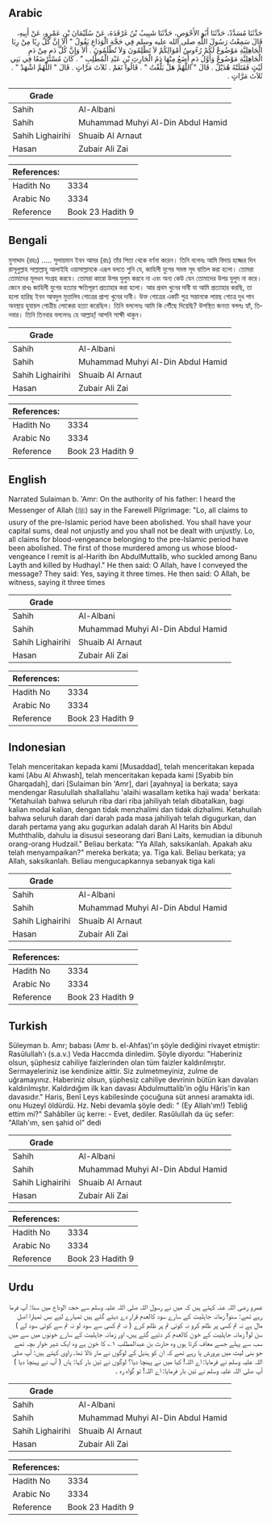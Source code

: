 ## Arabic


<div dir="rtl" lang="ar" style={{fontSize:'larger',backgroundColor:'#f8f9fa',padding:20}}>
حَدَّثَنَا مُسَدَّدٌ، حَدَّثَنَا أَبُو الأَحْوَصِ، حَدَّثَنَا شَبِيبُ بْنُ غَرْقَدَةَ، عَنْ سُلَيْمَانَ بْنِ عَمْرٍو، عَنْ أَبِيهِ، قَالَ سَمِعْتُ رَسُولَ اللَّهِ صلى الله عليه وسلم فِي حَجَّةِ الْوَدَاعِ يَقُولُ ‏"‏ أَلاَ إِنَّ كُلَّ رِبًا مِنْ رِبَا الْجَاهِلِيَّةِ مَوْضُوعٌ لَكُمْ رُءُوسُ أَمْوَالِكُمْ لاَ تَظْلِمُونَ وَلاَ تُظْلَمُونَ ‏.‏ أَلاَ وَإِنَّ كُلَّ دَمٍ مِنْ دَمِ الْجَاهِلِيَّةِ مَوْضُوعٌ وَأَوَّلُ دَمٍ أَضَعُ مِنْهَا دَمُ الْحَارِثِ بْنِ عَبْدِ الْمُطَّلِبِ ‏"‏ ‏.‏ كَانَ مُسْتَرْضَعًا فِي بَنِي لَيْثٍ فَقَتَلَتْهُ هُذَيْلٌ ‏.‏ قَالَ ‏"‏ اللَّهُمَّ هَلْ بَلَّغْتُ ‏"‏ ‏.‏ قَالُوا نَعَمْ ‏.‏ ثَلاَثَ مَرَّاتٍ ‏.‏ قَالَ ‏"‏ اللَّهُمَّ اشْهَدْ ‏"‏ ‏.‏ ثَلاَثَ مَرَّاتٍ ‏.‏
</div>
<div style={{backgroundColor:'#f8f9fa',padding:20, marginBottom: 10}}><table> <thead> <tr> <th>Grade</th> <th></th> </tr> </thead> <tbody> <tr><td>Sahih</td><td>Al-Albani</td></tr><tr><td>Sahih</td><td>Muhammad Muhyi Al-Din Abdul Hamid</td></tr><tr><td>Sahih Lighairihi</td><td>Shuaib Al Arnaut</td></tr><tr><td>Hasan</td><td>Zubair Ali Zai</td></tr></tbody></table><table> <thead> <tr> <th>References:</th> <th></th> </tr> </thead> <tbody><tr><td>Hadith No</td><td>3334</td></tr><tr><td>Arabic No</td><td>3334</td></tr><tr><td>Reference</td><td>Book 23 Hadith 9</td></tr></tbody></table></div>

## Bengali


<div dir="ltr" lang="bn" style={{fontSize:'larger',backgroundColor:'#f8f9fa',padding:20}}>
মুসাদ্দাদ (রহঃ) ..... সুলায়মান ইবন আমর (রাঃ) তাঁর পিতা থেকে বর্ণনা করেন। তিনি বলেনঃ আমি বিদায় হজ্জের দিন রাসূলুল্লাহ সাল্লাল্লাহু আলাইহি ওয়াসাল্লামকে এরূপ বলতে শুনি যে, জাহিলী যুগের সমস্ত সূদ বাতিল করা হলো। তোমরা তোমাদের মূলধন সংগ্রহ করবে। তোমরা কারো উপর যুলুম করবে না এবং অন্য কেউ যেন তোমাদের উপর যুলুম না করে। জেনে রাখঃ জাহিলী যুগের হত্যার ক্ষতিপূরণ প্রত্যাহার করা হলো। আর প্রথম খুনের দাবী যা আমি প্রত্যাহার করছি, তা হলো হারিছ ইবন আবদুল মুত্তালিব গোত্রের প্রাপ্য খুনের দাবী। উক্ত গোত্রের একটি পুত্র সন্তানকে লায়ছ গোত্রে দুধ পান অবস্থায় হুযায়ল গোত্রীয় লোকেরা হত্যা করেছিল। তিনি বললেনঃ আমি কি পৌঁছে দিয়েছি? উপস্থিত জনতা বললঃ হ্যাঁ, তিনবার। তিনি তিনবার বললেনঃ হে আল্লাহ্‌! আপনি সাক্ষী থাকুন।
</div>
<div style={{backgroundColor:'#f8f9fa',padding:20, marginBottom: 10}}><table> <thead> <tr> <th>Grade</th> <th></th> </tr> </thead> <tbody> <tr><td>Sahih</td><td>Al-Albani</td></tr><tr><td>Sahih</td><td>Muhammad Muhyi Al-Din Abdul Hamid</td></tr><tr><td>Sahih Lighairihi</td><td>Shuaib Al Arnaut</td></tr><tr><td>Hasan</td><td>Zubair Ali Zai</td></tr></tbody></table><table> <thead> <tr> <th>References:</th> <th></th> </tr> </thead> <tbody><tr><td>Hadith No</td><td>3334</td></tr><tr><td>Arabic No</td><td>3334</td></tr><tr><td>Reference</td><td>Book 23 Hadith 9</td></tr></tbody></table></div>

## English


<div dir="ltr" lang="en" style={{fontSize:'larger',backgroundColor:'#f8f9fa',padding:20}}>
Narrated Sulaiman b. 'Amr: On the authority of his father: I heard the Messenger of Allah (ﷺ) say in the Farewell Pilgrimage: "Lo, all claims to usury of the pre-Islamic period have been abolished. You shall have your capital sums, deal not unjustly and you shall not be dealt with unjustly. Lo, all claims for blood-vengeance belonging to the pre-Islamic period have been abolished. The first of those murdered among us whose blood-vengeance I remit is al-Harith ibn AbdulMuttalib, who suckled among Banu Layth and killed by Hudhayl." He then said: O Allah, have I conveyed the message? They said: Yes, saying it three times. He then said: O Allah, be witness, saying it three times
</div>
<div style={{backgroundColor:'#f8f9fa',padding:20, marginBottom: 10}}><table> <thead> <tr> <th>Grade</th> <th></th> </tr> </thead> <tbody> <tr><td>Sahih</td><td>Al-Albani</td></tr><tr><td>Sahih</td><td>Muhammad Muhyi Al-Din Abdul Hamid</td></tr><tr><td>Sahih Lighairihi</td><td>Shuaib Al Arnaut</td></tr><tr><td>Hasan</td><td>Zubair Ali Zai</td></tr></tbody></table><table> <thead> <tr> <th>References:</th> <th></th> </tr> </thead> <tbody><tr><td>Hadith No</td><td>3334</td></tr><tr><td>Arabic No</td><td>3334</td></tr><tr><td>Reference</td><td>Book 23 Hadith 9</td></tr></tbody></table></div>

## Indonesian


<div dir="ltr" lang="id" style={{fontSize:'larger',backgroundColor:'#f8f9fa',padding:20}}>
Telah menceritakan kepada kami [Musaddad], telah menceritakan kepada kami [Abu Al Ahwash], telah menceritakan kepada kami [Syabib bin Gharqadah], dari [Sulaiman bin 'Amr], dari [ayahnya] ia berkata; saya mendengar Rasulullah shallallahu 'alaihi wasallam ketika haji wada' berkata: "Ketahuilah bahwa seluruh riba dari riba jahiliyah telah dibatalkan, bagi kalian modal kalian, dengan tidak menzhalimi dan tidak dizhalimi. Ketahuilah bahwa seluruh darah dari darah pada masa jahiliyah telah digugurkan, dan darah pertama yang aku gugurkan adalah darah Al Harits bin Abdul Muththalib, dahulu ia disusui seseorang dari Bani Laits, kemudian ia dibunuh orang-orang Hudzail." Beliau berkata: "Ya Allah, saksikanlah. Apakah aku telah menyampaikan?" mereka berkata; ya. Tiga kali. Beliau berkata; ya Allah, saksikanlah. Beliau mengucapkannya sebanyak tiga kali
</div>
<div style={{backgroundColor:'#f8f9fa',padding:20, marginBottom: 10}}><table> <thead> <tr> <th>Grade</th> <th></th> </tr> </thead> <tbody> <tr><td>Sahih</td><td>Al-Albani</td></tr><tr><td>Sahih</td><td>Muhammad Muhyi Al-Din Abdul Hamid</td></tr><tr><td>Sahih Lighairihi</td><td>Shuaib Al Arnaut</td></tr><tr><td>Hasan</td><td>Zubair Ali Zai</td></tr></tbody></table><table> <thead> <tr> <th>References:</th> <th></th> </tr> </thead> <tbody><tr><td>Hadith No</td><td>3334</td></tr><tr><td>Arabic No</td><td>3334</td></tr><tr><td>Reference</td><td>Book 23 Hadith 9</td></tr></tbody></table></div>

## Turkish


<div dir="ltr" lang="tr" style={{fontSize:'larger',backgroundColor:'#f8f9fa',padding:20}}>
Süleyman b. Amr; babası (Amr b. el-Ahfas)'ın şöyle dediğini rivayet etmiştir: Rasûlullah'ı (s.a.v.) Veda Haccmda dinledim. Şöyle diyordu: "Haberiniz olsun, şüphesiz cahiliye faizlerinden olan tüm faizler kaldırılmıştır. Sermayeleriniz ise kendinize aittir. Siz zulmetmeyiniz, zulme de uğramayınız. Haberiniz olsun, şüphesiz cahiliye devrinin bütün kan davaları kaldırılmıştır. Kaldırdığım ilk kan davası Abdulmuttalib'in oğlu Hâris'in kan davasıdır." Haris, Benî Leys kabilesinde çocuğuna süt annesi aramakta idi. onu Huzeyl öldürdü. Hz. Nebi devamla şöyle dedi: " (Ey Allah'ım!) Tebliğ ettim mi?" Sahâbîler üç kerre: - Evet, dediler. Rasûlullah da üç sefer: "Allah'ım, sen şahid ol" dedi
</div>
<div style={{backgroundColor:'#f8f9fa',padding:20, marginBottom: 10}}><table> <thead> <tr> <th>Grade</th> <th></th> </tr> </thead> <tbody> <tr><td>Sahih</td><td>Al-Albani</td></tr><tr><td>Sahih</td><td>Muhammad Muhyi Al-Din Abdul Hamid</td></tr><tr><td>Sahih Lighairihi</td><td>Shuaib Al Arnaut</td></tr><tr><td>Hasan</td><td>Zubair Ali Zai</td></tr></tbody></table><table> <thead> <tr> <th>References:</th> <th></th> </tr> </thead> <tbody><tr><td>Hadith No</td><td>3334</td></tr><tr><td>Arabic No</td><td>3334</td></tr><tr><td>Reference</td><td>Book 23 Hadith 9</td></tr></tbody></table></div>

## Urdu


<div dir="rtl" lang="ur" style={{fontSize:'larger',backgroundColor:'#f8f9fa',padding:20}}>
عمرو رضی اللہ عنہ کہتے ہیں کہ میں نے رسول اللہ صلی اللہ علیہ وسلم سے حجۃ الوداع میں سنا: آپ فرما رہے تھے: سنو! زمانہ جاہلیت کے سارے سود کالعدم قرار دے دیئے گئے ہیں تمہارے لیے بس تمہارا اصل مال ہے نہ تم کسی پر ظلم کرو نہ کوئی تم پر ظلم کرے ( نہ تم کسی سے سود لو نہ تم سے کوئی سود لے ) سن لو! زمانہ جاہلیت کے خون کالعدم کر دئیے گئے ہیں، اور زمانہ جاہلیت کے سارے خونوں میں سے میں سب سے پہلے جسے معاف کرتا ہوں وہ حارث بن عبدالمطلب ۱؎ کا خون ہے وہ ایک شیر خوار بچہ تھے جو بنی لیث میں پرورش پا رہے تھے کہ ان کو ہذیل کے لوگوں نے مار ڈالا تھا۔ راوی کہتے ہیں: آپ صلی اللہ علیہ وسلم نے فرمایا: اے اللہ! کیا میں نے پہنچا دیا؟ لوگوں نے تین بار کہا: ہاں ( آپ نے پہنچا دیا ) آپ صلی اللہ علیہ وسلم نے تین بار فرمایا: اے اللہ! تو گواہ رہ ۔
</div>
<div style={{backgroundColor:'#f8f9fa',padding:20, marginBottom: 10}}><table> <thead> <tr> <th>Grade</th> <th></th> </tr> </thead> <tbody> <tr><td>Sahih</td><td>Al-Albani</td></tr><tr><td>Sahih</td><td>Muhammad Muhyi Al-Din Abdul Hamid</td></tr><tr><td>Sahih Lighairihi</td><td>Shuaib Al Arnaut</td></tr><tr><td>Hasan</td><td>Zubair Ali Zai</td></tr></tbody></table><table> <thead> <tr> <th>References:</th> <th></th> </tr> </thead> <tbody><tr><td>Hadith No</td><td>3334</td></tr><tr><td>Arabic No</td><td>3334</td></tr><tr><td>Reference</td><td>Book 23 Hadith 9</td></tr></tbody></table></div>